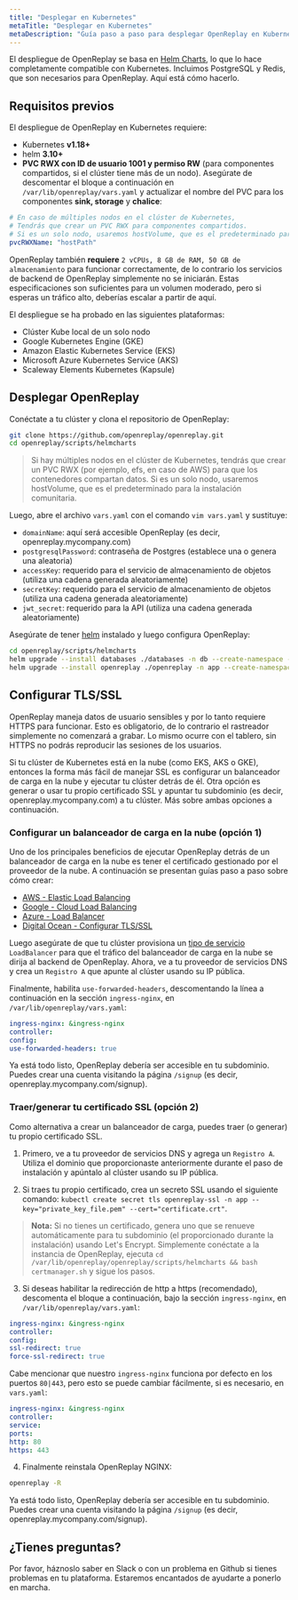 ```yaml
---
title: "Desplegar en Kubernetes"
metaTitle: "Desplegar en Kubernetes"
metaDescription: "Guía paso a paso para desplegar OpenReplay en Kubernetes."
---
```


El despliegue de OpenReplay se basa en [Helm Charts](https://helm.sh), lo que lo hace completamente compatible con Kubernetes. Incluimos PostgreSQL y Redis, que son necesarios para OpenReplay. Aquí está cómo hacerlo.

## Requisitos previos

El despliegue de OpenReplay en Kubernetes requiere:
 - Kubernetes **v1.18+**
 - helm **3.10+**
 - **PVC RWX con ID de usuario 1001 y permiso RW** (para componentes compartidos, si el clúster tiene más de un nodo). Asegúrate de descomentar el bloque a continuación en `/var/lib/openreplay/vars.yaml` y actualizar el nombre del PVC para los componentes **sink, storage** y **chalice**:

```yaml
# En caso de múltiples nodos en el clúster de Kubernetes,
# Tendrás que crear un PVC RWX para componentes compartidos.
# Si es un solo nodo, usaremos hostVolume, que es el predeterminado para la edición comunitaria/oss.
pvcRWXName: "hostPath"
```

OpenReplay también **requiere** `2 vCPUs, 8 GB de RAM, 50 GB de almacenamiento` para funcionar correctamente, de lo contrario los servicios de backend de OpenReplay simplemente no se iniciarán. Estas especificaciones son suficientes para un volumen moderado, pero si esperas un tráfico alto, deberías escalar a partir de aquí.

El despliegue se ha probado en las siguientes plataformas:
- Clúster Kube local de un solo nodo
- Google Kubernetes Engine (GKE)
- Amazon Elastic Kubernetes Service (EKS)
- Microsoft Azure Kubernetes Service (AKS)
- Scaleway Elements Kubernetes (Kapsule)

## Desplegar OpenReplay

Conéctate a tu clúster y clona el repositorio de OpenReplay:

```bash
git clone https://github.com/openreplay/openreplay.git
cd openreplay/scripts/helmcharts
```

> Si hay múltiples nodos en el clúster de Kubernetes,
tendrás que crear un PVC RWX (por ejemplo, efs, en caso de AWS) para que los contenedores compartan datos.
Si es un solo nodo, usaremos hostVolume, que es el predeterminado para la instalación comunitaria.

Luego, abre el archivo `vars.yaml` con el comando `vim vars.yaml` y sustituye:
- `domainName`: aquí será accesible OpenReplay (es decir, openreplay.mycompany.com)
- `postgresqlPassword`: contraseña de Postgres (establece una o genera una aleatoria)
- `accessKey`: requerido para el servicio de almacenamiento de objetos (utiliza una cadena generada aleatoriamente)
- `secretKey`: requerido para el servicio de almacenamiento de objetos (utiliza una cadena generada aleatoriamente)
- `jwt_secret`: requerido para la API (utiliza una cadena generada aleatoriamente)

Asegúrate de tener [helm](https://helm.sh/docs/intro/install/) instalado y luego configura OpenReplay:

```bash
cd openreplay/scripts/helmcharts
helm upgrade --install databases ./databases -n db --create-namespace --wait -f ./vars.yaml --atomic
helm upgrade --install openreplay ./openreplay -n app --create-namespace --wait -f ./vars.yaml --atomic
```

## Configurar TLS/SSL

OpenReplay maneja datos de usuario sensibles y por lo tanto requiere HTTPS para funcionar. Esto es obligatorio, de lo contrario el rastreador simplemente no comenzará a grabar. Lo mismo ocurre con el tablero, sin HTTPS no podrás reproducir las sesiones de los usuarios.

Si tu clúster de Kubernetes está en la nube (como EKS, AKS o GKE), entonces la forma más fácil de manejar SSL es configurar un balanceador de carga en la nube y ejecutar tu clúster detrás de él. Otra opción es generar o usar tu propio certificado SSL y apuntar tu subdominio (es decir, openreplay.mycompany.com) a tu clúster. Más sobre ambas opciones a continuación.

### Configurar un balanceador de carga en la nube (opción 1)

Uno de los principales beneficios de ejecutar OpenReplay detrás de un balanceador de carga en la nube es tener el certificado gestionado por el proveedor de la nube. A continuación se presentan guías paso a paso sobre cómo crear:
- [AWS - Elastic Load Balancing](/deployment/deploy-aws#setupawsloadbalancer(option1))
- [Google - Cloud Load Balancing](/deployment/deploy-gcp#setupgoogleloadbalancer(option1))
- [Azure - Load Balancer]([/deployment/deploy-azure#setupazurefrontdoor(option1)](https://docs.microsoft.com/es-es/azure/load-balancer/load-balancer-overview))
- [Digital Ocean - Configurar TLS/SSL](/deployment/deploy-digitalocean#configuretls/ssl)

Luego asegúrate de que tu clúster provisiona un [tipo de servicio](https://kubernetes.io/es/docs/concepts/services-networking/service/#loadbalancer) `LoadBalancer` para que el tráfico del balanceador de carga en la nube se dirija al backend de OpenReplay. Ahora, ve a tu proveedor de servicios DNS y crea un `Registro A` que apunte al clúster usando su IP pública.

Finalmente, habilita `use-forwarded-headers`, descomentando la línea a continuación en la sección `ingress-nginx`, en `/var/lib/openreplay/vars.yaml`:

```yaml
ingress-nginx: &ingress-nginx
controller:
config:
use-forwarded-headers: true
```

Ya está todo listo, OpenReplay debería ser accesible en tu subdominio. Puedes crear una cuenta visitando la página `/signup` (es decir, openreplay.mycompany.com/signup).

### Traer/generar tu certificado SSL (opción 2)

Como alternativa a crear un balanceador de carga, puedes traer (o generar) tu propio certificado SSL.

1. Primero, ve a tu proveedor de servicios DNS y agrega un `Registro A`. Utiliza el dominio que proporcionaste anteriormente durante el paso de instalación y apúntalo al clúster usando su IP pública.

2. Si traes tu propio certificado, crea un secreto SSL usando el siguiente comando: `kubectl create secret tls openreplay-ssl -n app --key="private_key_file.pem" --cert="certificate.crt"`.

> **Nota:** Si no tienes un certificado, genera uno que se renueve automáticamente para tu subdominio (el proporcionado durante la instalación) usando Let's Encrypt. Simplemente conéctate a la instancia de OpenReplay, ejecuta `cd /var/lib/openreplay/openreplay/scripts/helmcharts && bash certmanager.sh` y sigue los pasos.

3. Si deseas habilitar la redirección de http a https (recomendado), descomenta el bloque a continuación, bajo la sección `ingress-nginx`, en `/var/lib/openreplay/vars.yaml`:

```yaml
ingress-nginx: &ingress-nginx
controller:
config:
ssl-redirect: true
force-ssl-redirect: true
```

Cabe mencionar que nuestro `ingress-nginx` funciona por defecto en los puertos `80|443`, pero esto se puede cambiar fácilmente, si es necesario, en `vars.yaml`:

```yaml
ingress-nginx: &ingress-nginx
controller:
service:
ports:
http: 80
https: 443
```

4. Finalmente reinstala OpenReplay NGINX:

```bash
openreplay -R
```

Ya está todo listo, OpenReplay debería ser accesible en tu subdominio. Puedes crear una cuenta visitando la página `/signup` (es decir, openreplay.mycompany.com/signup).

## ¿Tienes preguntas?

Por favor, háznoslo saber en Slack o con un problema en Github si tienes problemas en tu plataforma. Estaremos encantados de ayudarte a ponerlo en marcha.
